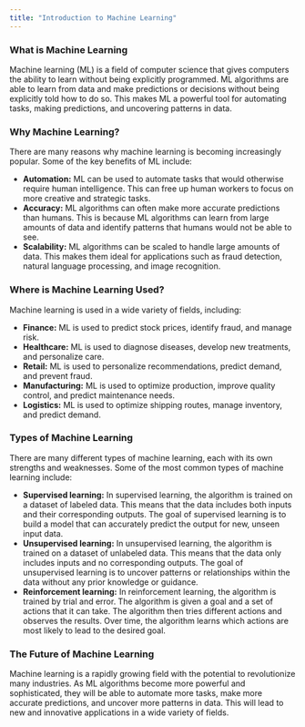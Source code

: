 ```yaml
---
title: "Introduction to Machine Learning"
---
```


### What is Machine Learning

Machine learning (ML) is a field of computer science that gives computers the ability to learn without being explicitly programmed. ML algorithms are able to learn from data and make predictions or decisions without being explicitly told how to do so. This makes ML a powerful tool for automating tasks, making predictions, and uncovering patterns in data.

### Why Machine Learning?

There are many reasons why machine learning is becoming increasingly popular. Some of the key benefits of ML include:

* **Automation:** ML can be used to automate tasks that would otherwise require human intelligence. This can free up human workers to focus on more creative and strategic tasks.
* **Accuracy:** ML algorithms can often make more accurate predictions than humans. This is because ML algorithms can learn from large amounts of data and identify patterns that humans would not be able to see.
* **Scalability:** ML algorithms can be scaled to handle large amounts of data. This makes them ideal for applications such as fraud detection, natural language processing, and image recognition.

### Where is Machine Learning Used?

Machine learning is used in a wide variety of fields, including:

* **Finance:** ML is used to predict stock prices, identify fraud, and manage risk.
* **Healthcare:** ML is used to diagnose diseases, develop new treatments, and personalize care.
* **Retail:** ML is used to personalize recommendations, predict demand, and prevent fraud.
* **Manufacturing:** ML is used to optimize production, improve quality control, and predict maintenance needs.
* **Logistics:** ML is used to optimize shipping routes, manage inventory, and predict demand.

### Types of Machine Learning

There are many different types of machine learning, each with its own strengths and weaknesses. Some of the most common types of machine learning include:

* **Supervised learning:** In supervised learning, the algorithm is trained on a dataset of labeled data. This means that the data includes both inputs and their corresponding outputs. The goal of supervised learning is to build a model that can accurately predict the output for new, unseen input data.
* **Unsupervised learning:** In unsupervised learning, the algorithm is trained on a dataset of unlabeled data. This means that the data only includes inputs and no corresponding outputs. The goal of unsupervised learning is to uncover patterns or relationships within the data without any prior knowledge or guidance.
* **Reinforcement learning:** In reinforcement learning, the algorithm is trained by trial and error. The algorithm is given a goal and a set of actions that it can take. The algorithm then tries different actions and observes the results. Over time, the algorithm learns which actions are most likely to lead to the desired goal.

### The Future of Machine Learning

Machine learning is a rapidly growing field with the potential to revolutionize many industries. As ML algorithms become more powerful and sophisticated, they will be able to automate more tasks, make more accurate predictions, and uncover more patterns in data. This will lead to new and innovative applications in a wide variety of fields.